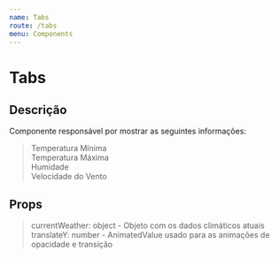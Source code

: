 ```yaml
---
name: Tabs
route: /tabs
menu: Components
---
```


# Tabs

## Descrição
Componente responsável por mostrar as seguintes informações:<br/>
> Temperatura Mínima <br/> Temperatura Máxima <br/> Humidade <br/> Velocidade do Vento

## Props
> currentWeather: object - Objeto com os dados climáticos atuais <br/> translateY: number - AnimatedValue usado para as animações de opacidade e transição



